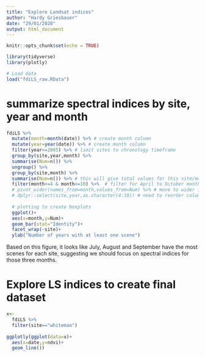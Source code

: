 ```yaml
---
title: "Explore Landsat indices"
author: "Hardy Griesbauer"
date: "29/01/2020"
output: html_document
---
```


```r
knitr::opts_chunk$set(echo = TRUE)

library(tidyverse)
library(plotly)

# Load data
load("fdiLS_raw.RData")

```

# summarize spectral indices by site, year and month
```r
fdiLS %>% 
  mutate(month=month(date)) %>% # create month column
  mutate(year=year(date)) %>% # create month column
  filter(year<=2005) %>% # limit sites to chronology timeframe
  group_by(site,year,month) %>% 
  summarise(Num=n()) %>% 
  ungroup() %>% 
  group_by(site,month) %>% 
  summarise(Num=n()) %>% # this will give total values for this site/month
  filter(month>=4 & month<=10) %>%  # filter for April to October months
  # pivot_wider(names_from=month,values_from=Num) %>% # move to wider format to examine for missing values
  # dplyr::select(site,year,as.character(4:10)) # need to reorder columns
  
  # plotting to create boxplots
  ggplot()+
  aes(x=month,y=Num)+
  geom_bar(stat="Identity")+
  facet_wrap(~site)+
  ylab("Number of years with at least one scene")

```

Based on this figure, it looks like July, August and September have the most scenes for each site, suggesting we should focus on spectral indices for those three months.



# Explore LS indices to create final dataset
```r

x<-
  fdiLS %>% 
  filter(site=="whiteman") 
  
ggplotly(ggplot(data=x)+
  aes(x=date,y=ndvi)+
  geom_line())
  



```